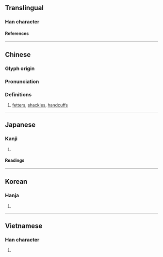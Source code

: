 {{character info/new}}
==Translingual==

===Han character===
{{Han char|rn=75|rad=木|as=06|sn=10|four=41914|canj=DMIG|ids=⿰木至}}

====References====
{{Han ref|kx=0525.150|dkj=14768|dj=0914.100|hdz=21197.080|uh=684E}}

----

==Chinese==
{{zh-forms}}

===Glyph origin===
{{Han etym}}

===Pronunciation===
{{zh-pron
|m=zhì
|c=zat6
|mc=y
|oc=y
|ma=
|cat=n
}}

===Definitions===
{{zh-hanzi}}

# [[fetter]]s, [[shackles]], [[handcuffs]]

----

==Japanese==

===Kanji===
{{ja-kanji|grade=|rs=木06}}

# {{rfdef|ja|sort=木06}}

====Readings====
{{ja-readings
|goon=しち
|kanon=しつ
|kun=あしかせ-
}}

----

==Korean==

===Hanja===
{{ko-hanja|질}}

# {{rfdef|ko|sort=木06}}

----

==Vietnamese==

===Han character===
{{vi-readings|rs=木06|reading=chuối}}

# {{rfdef|vi|sort=木06}}